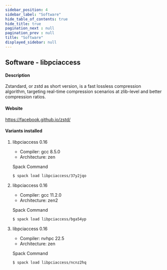 ```yaml
---
sidebar_position: 4
sidebar_label: "Software"
hide_table_of_contents: true
hide_title: true
pagination_next : null
pagination_prev : null
title: "Software"
displayed_sidebar: null
---
```


## Software - libpciaccess


#### Description
Zstandard, or zstd as short version, is a fast lossless compression algorithm, targeting real-time compression scenarios at zlib-level and better compression ratios.

#### Website
https://facebook.github.io/zstd/

#### Variants installed

1. libpciaccess 0.16

    - Compiler: gcc 8.5.0
    - Architecture: zen

    Spack Command
    ```bash
    $ spack load libpciaccess/37y2jqo
    ```

2. libpciaccess 0.16

    - Compiler: gcc 11.2.0
    - Architecture: zen2

    Spack Command
    ```bash
    $ spack load libpciaccess/bga54yp
    ```

3. libpciaccess 0.16

    - Compiler: nvhpc 22.5
    - Architecture: zen

    Spack Command
    ```bash
    $ spack load libpciaccess/ncnz2hq
    ```
